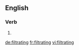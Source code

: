 ==English==

===Verb===
{{head|en|present participle}}

# {{present participle of|filtrate|lang=en}}

[[de:filtrating]]
[[fr:filtrating]]
[[vi:filtrating]]
